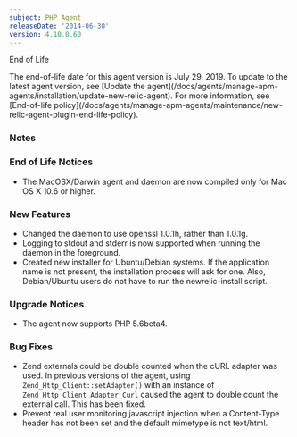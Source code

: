 ```yaml
---
subject: PHP Agent
releaseDate: '2014-06-30'
version: 4.10.0.60
---
```


End of Life

<Callout variant="important">
  The end-of-life date for this agent version is July 29, 2019. To update to the latest agent version, see [Update the agent](/docs/agents/manage-apm-agents/installation/update-new-relic-agent). For more information, see [End-of-life policy](/docs/agents/manage-apm-agents/maintenance/new-relic-agent-plugin-end-life-policy).
</Callout>

### Notes

### End of Life Notices

* The MacOSX/Darwin agent and daemon are now compiled only for Mac OS X 10.6 or higher.

### New Features

* Changed the daemon to use openssl 1.0.1h, rather than 1.0.1g.
* Logging to stdout and stderr is now supported when running the daemon in the foreground.
* Created new installer for Ubuntu/Debian systems. If the application name is not present, the installation process will ask for one. Also, Debian/Ubuntu users do not have to run the newrelic-install script.

### Upgrade Notices

* The agent now supports PHP 5.6beta4.

### Bug Fixes

* Zend externals could be double counted when the cURL adapter was used. In previous versions of the agent, using `Zend_Http_Client::setAdapter()` with an instance of `Zend_Http_Client_Adapter_Curl` caused the agent to double count the external call. This has been fixed.
* Prevent real user monitoring javascript injection when a Content-Type header has not been set and the default mimetype is not text/html.
